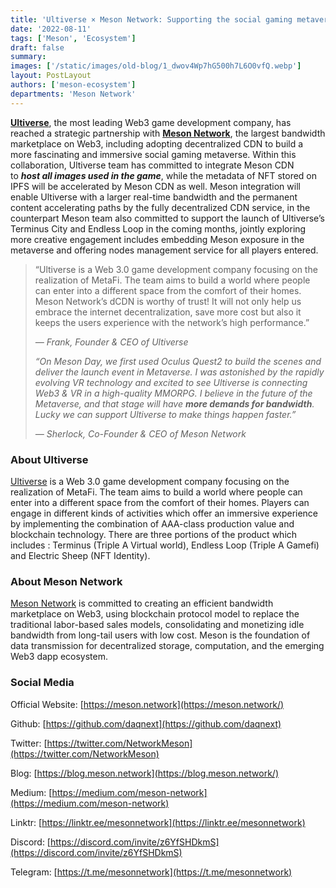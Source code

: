 ```yaml
---
title: 'Ultiverse × Meson Network: Supporting the social gaming metaverse in Web3'
date: '2022-08-11'
tags: ['Meson', 'Ecosystem']
draft: false
summary:
images: ['/static/images/old-blog/1_dwov4Wp7hG500h7L6O0vfQ.webp']
layout: PostLayout
authors: ['meson-ecosystem']
departments: 'Meson Network'
---
```


**[Ultiverse](https://www.ultiverse.io/)**, the most leading Web3 game development company, has reached a strategic partnership with **[Meson Network](https://meson.network/)**, the largest bandwidth marketplace on Web3, including adopting decentralized CDN to build a more fascinating and immersive social gaming metaverse. Within this collaboration, Ultiverse team has committed to integrate Meson CDN to **_host all images used in the game_**, while the metadata of NFT stored on IPFS will be accelerated by Meson CDN as well. Meson integration will enable Ultiverse with a larger real-time bandwidth and the permanent content accelerating paths by the fully decentralized CDN service, in the counterpart Meson team also committed to support the launch of Ultiverse’s Terminus City and Endless Loop in the coming months, jointly exploring more creative engagement includes embedding Meson exposure in the metaverse and offering nodes management service for all players entered.

> “Ultiverse is a Web 3.0 game development company focusing on the realization of MetaFi. The team aims to build a world where people can enter into a different space from the comfort of their homes. Meson Network’s dCDN is worthy of trust! It will not only help us embrace the internet decentralization, save more cost but also it keeps the users experience with the network’s high performance.”
>
> _— Frank, Founder & CEO of Ultiverse_
>
> _“On Meson Day, we first used Oculus Quest2 to build the scenes and deliver the launch event in Metaverse. I was astonished by the rapidly evolving VR technology and excited to see Ultiverse is connecting Web3 & VR in a high-quality MMORPG. I believe in the future of the Metaverse, and that stage will have **more demands for bandwidth**. Lucky we can support Ultiverse to make things happen faster.”_
>
> _— Sherlock, Co-Founder & CEO of Meson Network_

### **About Ultiverse**

[Ultiverse](https://www.ultiverse.io/) is a Web 3.0 game development company focusing on the realization of MetaFi. The team aims to build a world where people can enter into a different space from the comfort of their homes. Players can engage in different kinds of activities which offer an immersive experience by implementing the combination of AAA-class production value and blockchain technology. There are three portions of the product which includes : Terminus (Triple A Virtual world), Endless Loop (Triple A Gamefi) and Electric Sheep (NFT Identity).

### **About Meson Network**

[Meson Network](https://meson.network/) is committed to creating an efficient bandwidth marketplace on Web3, using blockchain protocol model to replace the traditional labor-based sales models, consolidating and monetizing idle bandwidth from long-tail users with low cost. Meson is the foundation of data transmission for decentralized storage, computation, and the emerging Web3 dapp ecosystem.

### **Social Media**

Official Website: [https://meson.network](https://meson.network/)

Github: [https://github.com/daqnext](https://github.com/daqnext)

Twitter: [https://twitter.com/NetworkMeson](https://twitter.com/NetworkMeson)

Blog: [https://blog.meson.network](https://blog.meson.network/)

Medium: [https://medium.com/meson-network](https://medium.com/meson-network)

Linktr: [https://linktr.ee/mesonnetwork](https://linktr.ee/mesonnetwork)

Discord: [https://discord.com/invite/z6YfSHDkmS](https://discord.com/invite/z6YfSHDkmS)

Telegram: [https://t.me/mesonnetwork](https://t.me/mesonnetwork)
